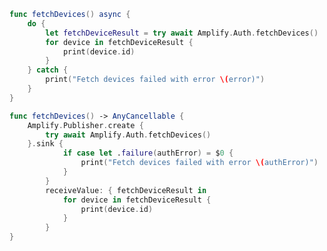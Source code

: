 <BlockSwitcher>

<Block name="Async/Await (iOS 13+)">

```swift
func fetchDevices() async {
    do {
        let fetchDeviceResult = try await Amplify.Auth.fetchDevices()
        for device in fetchDeviceResult {
            print(device.id)
        }
    } catch {
        print("Fetch devices failed with error \(error)")
    }
}
```

</Block>

<Block name="Combine (iOS 13+)">

```swift
func fetchDevices() -> AnyCancellable {
    Amplify.Publisher.create {
        try await Amplify.Auth.fetchDevices()
    }.sink {
            if case let .failure(authError) = $0 {
                print("Fetch devices failed with error \(authError)")
            }
        }
        receiveValue: { fetchDeviceResult in
            for device in fetchDeviceResult {
                print(device.id)
            }
        }
}
```

</Block>

</BlockSwitcher>
